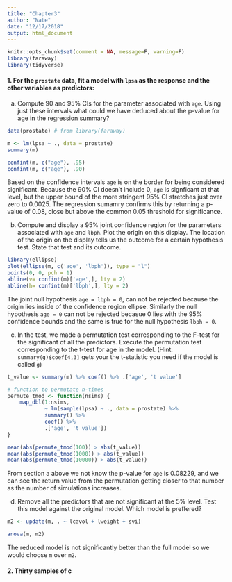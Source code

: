 ```yaml
---
title: "Chapter3"
author: "Nate"
date: "12/17/2018"
output: html_document
---
```


```r
knitr::opts_chunk$set(comment = NA, message=F, warning=F)
library(faraway)
library(tidyverse)
```

#### 1. For the `prostate` data, fit a model with `lpsa` as the response and the other variables as predictors:

a. Compute 90 and 95% CIs for the parameter associated with `age`. Using just these intervals what could we have deduced about the p-value for age in the regression summary?

```r
data(prostate) # from library(faraway)

m <- lm(lpsa ~ ., data = prostate)
summary(m)

confint(m, c("age"), .95)
confint(m, c("age"), .90)
```
Based on the confidence intervals `age` is on the border for being considered significant. Because the 90% CI doesn't include 0, `age` is signficant at that level, but the upper bound of the more stringent 95% CI stretches just over zero to 0.0025. The regression sumamry confirms this by returning a p-value of 0.08, close but above the common 0.05 threshold for significance.
   
b. Compute and display a 95% joint confidence region for the parameters associated with `age` and `lbph`. Plot the origin on this display. The location of the origin on the display tells us the outcome for a certain hypothesis test. State that test and its outcome.

```r
library(ellipse)
plot(ellipse(m, c('age', 'lbph')), type = "l")
points(0, 0, pch = 1)
abline(v= confint(m)['age',], lty = 2)
abline(h= confint(m)['lbph',], lty = 2)
```

The joint null hypothesis `age = lbph = 0`, can not be rejected because the origin lies inside of the confidence region ellipse. Similarly the null hypothesis `age = 0` can not be rejected becasue 0 lies with the 95% confidence bounds and the same is true for the null hypothesis `lbph = 0`.
   
c. In the test, we made a permutation test corresponding to the F-test for the significant of all the predictors. Execute the permutation test corresponding to the t-test for age in the model. (Hint: `summary(g)$coef[4,3]` gets your the t-statistic you need if the model is called `g`)

```r
t_value <- summary(m) %>% coef() %>% .['age', 't value']

# function to permutate n-times
permute_tmod <- function(nsims) {
    map_dbl(1:nsims,
            ~ lm(sample(lpsa) ~ ., data = prostate) %>%
            summary() %>%
            coef() %>%
            .['age', 't value'])
}

mean(abs(permute_tmod(100)) > abs(t_value))
mean(abs(permute_tmod(1000)) > abs(t_value))
mean(abs(permute_tmod(10000)) > abs(t_value))
```

From section a above we not know the p-value for `age` is 0.08229, and we can see the return value from the permutation getting closer to that number as the number of simulations increases.


d. Remove all the predictors that are not significant at the 5% level. Test this model against the original model. Which model is preffered?

```r
m2 <- update(m, . ~ lcavol + lweight + svi)

anova(m, m2)
```

The reduced model is not significantly better than the full model so we would choose `m` over `m2`.

#### 2. Thirty samples of c


